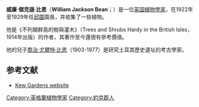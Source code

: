 '''威廉·傑克遜·比恩'''（'''William Jackson Bean'''；{{bd|1863年|5月26日（[[约克郡|约克郡]]{{link-en|馬爾頓|Malton, North Yorkshire}}）|1947年|4月19日（[[萨里郡|萨里郡]][[邱_(英國)|邱]]）}}）是一位[[英国|英国]][[植物學家|植物學家]]，在1922年至1929年任[[邱園|邱園]]園長，并收集了一些植物。

他是《不列顛群島的樹與灌木》（Trees and Shrubs Hardy in the British Isles，1914年出版）的作者，其著作至今還很有參考價值。

他的兒子[[喬治·尤爾特·比恩|喬治·尤爾特·比恩]]（1903-1977）是研究土耳其歷史遺址的考古學家。

{{botanist|Bean|威廉·傑克遜·比恩}}

==参考文献==
{{reflist}}
*[https://web.archive.org/web/20121127030033/http://www.kew.org/heritage/people/bean.html Kew Gardens website]

{{Authority control}}
{{DEFAULTSORT:Bean, William Jackson}}

[[Category:英格蘭植物學家|Category:英格蘭植物學家]]
[[Category:約克郡人|Category:約克郡人]]